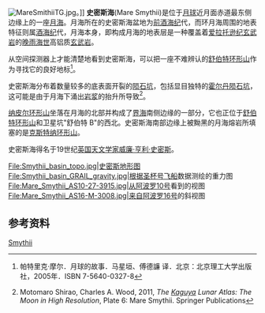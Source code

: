 {{Infobox Lunar mare
|name=史密斯海
|image=[[Image:Mare_Smythii.jpg|200px]]
|caption=史密斯海
|eponym=紀念[[威廉·亨利·史密斯|威廉·亨利·史密斯]]的海
|latitude=1.3
|N_or_S=N
|longitude=87.5
|E_or_W= E
|diameter=373公里
}}
[[File:MareSmithiiTG.jpg|thumb]]。]]
'''史密斯海'''(Mare Smythii)是位于[[月球|月球]]近月面赤道最东侧边缘上的一座[[月海|月海]]。月海所在的史密斯海盆地为[[前酒海纪|前酒海纪]]代，而环月海周围的地表特征则属[[酒海纪|酒海纪]]代，月海本身，即构成月海的地表层是一种覆盖着[[爱拉托逊纪|爱拉托逊纪]][[玄武岩|玄武岩]]的[[晚雨海世|晚雨海世]]高铝质[[玄武岩|玄武岩]]。

从空间探测器上才能清楚地看到史密斯海，可以把一座不难辨认的[[舒伯特环形山|舒伯特环形山]]作为寻找它的良好地标<ref>{{en}}帕特里克·摩尔．月球的故事．马星垣、傅德譧 译．北京：北京理工大学出版社，2005年．ISBN 7-5640-0327-8</ref>。

史密斯海分布着数量较多的底表面开裂的[[陨石坑|陨石坑]]，包括显目独特的[[霍尔丹陨石坑|霍尔丹陨石坑]]，这可能是由于月海下涌出[[岩浆|岩浆]]的抬升所导致<ref>Motomaro Shirao, Charles A. Wood, 2011, ''The [[SELENE|Kaguya]] Lunar Atlas: The Moon in High Resolution'', Plate 6: Mare Smythii.  Springer Publications</ref>。

[[纳皮尔环形山|纳皮尔环形山]]坐落在月海的北部并构成了[[界海|界海]]南侧边缘的一部分，它也正位于[[舒伯特环形山|舒伯特环形山]]和卫星坑"舒伯特 B"的西北。史密斯海南部边缘上被黝黑的月海熔岩所填塞的是[[克斯特纳环形山|克斯特纳环形山]]。

史密斯海得名于19世纪[[英国|英国]][[天文学家|天文学家]][[威廉·亨利·史密斯|威廉·亨利·史密斯]]。

<gallery heights="180px" mode="packed">
File:Smythii_basin_topo.jpg|史密斯地形图
File:Smythii_basin_GRAIL_gravity.jpg|根据[[重力回溯及内部结构实验室|圣杯号飞船]]数据测绘的重力图
File:Mare_Smythii_AS10-27-3915.jpg|从[[阿波罗10号|阿波罗10号]]看到的视图
File:Mare_Smythii_AS16-M-3008.jpg|来自[[阿波罗16号|阿波罗16号]]的斜视图
</gallery>

==参考资料==
{{Reflist}}

{{月海}}

[[Category:月海|Smythii]]